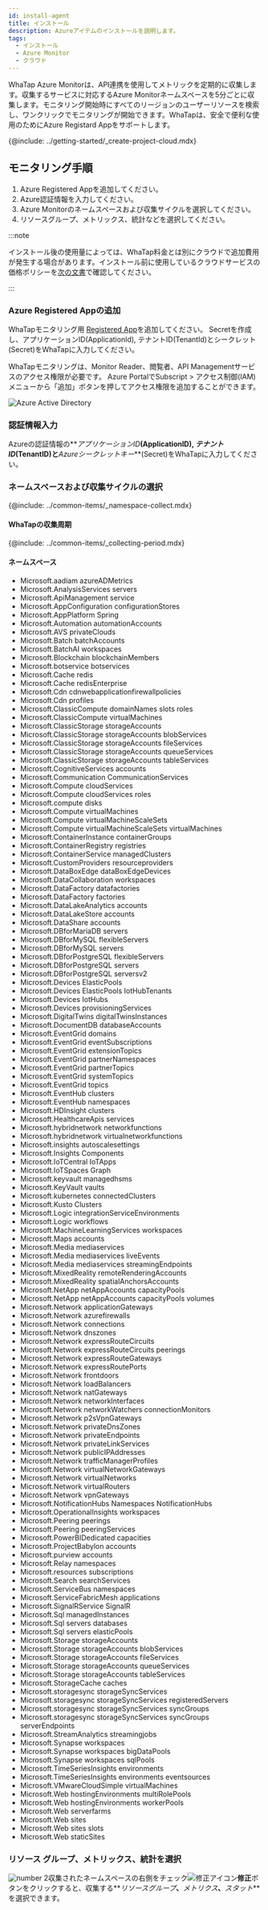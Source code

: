 ```yaml
---
id: install-agent
title: インストール
description: Azureアイテムのインストールを説明します。
tags:
  - インストール
  - Azure Monitor
  - クラウド
---
```



WhaTap Azure Monitorは、API連携を使用してメトリックを定期的に収集します。収集するサービスに対応するAzure Monitorネームスペースを5分ごとに収集します。モニタリング開始時にすべてのリージョンのユーザーリソースを検索し、ワンクリックでモニタリングが開始できます。WhaTapは、安全で便利な使用のためにAzure Registard Appをサポートします。

{@include: ../getting-started/_create-project-cloud.mdx} 

## モニタリング手順

1.  Azure Registered Appを追加してください。
2.  Azure認証情報を入力してください。
3.  Azure Monitorのネームスペースおよび収集サイクルを選択してください。
4.  リソースグループ、メトリックス、統計などを選択してください。

:::note

インストール後の使用量によっては、WhaTap料金とは別にクラウドで追加費用が発生する場合があります。インストール前に使用しているクラウドサービスの価格ポリシーを[次の文書](https://azure.microsoft.com/ko-kr/pricing/details/monitor/)で確認してください。

:::

### Azure Registered Appの追加

WhaTapモニタリング用 [Registered App](https://portal.azure.com/#view/Microsoft_AAD_IAM/ActiveDirectoryMenuBlade/~/RegisteredApps)を追加してください。 Secretを作成し、アプリケーションID(ApplicationId), テナントID(TenantId)とシークレット(Secret)をWhaTapに入力してください。 

WhaTapモニタリングは、Monitor Reader、閲覧者、API Managementサービスのアクセス権限が必要です。 Azure PortalでSubscript > アクセス制御(IAM) メニューから「追加」ボタンを押してアクセス権限を追加することができます。

![Azure Active Directory](/img/registeredapps.png)

### 認証情報入力

Azureの認証情報の**_アプリケーションID_**(ApplicationID), **_テナントID_**(TenantID)と**_Azureシークレットキー_**(Secret)をWhaTapに入力してください。

<ImgLang img='whatap_azure_auth_dialog.png' desc='Azure Monitor - Authentification' />

### ネームスペースおよび収集サイクルの選択

{@include: ../common-items/_namespace-collect.mdx}  

#### WhaTapの収集周期

{@include: ../common-items/_collecting-period.mdx}

#### ネームスペース

-   Microsoft.aadiam azureADMetrics
-   Microsoft.AnalysisServices servers
-   Microsoft.ApiManagement service
-   Microsoft.AppConfiguration configurationStores
-   Microsoft.AppPlatform Spring
-   Microsoft.Automation automationAccounts
-   Microsoft.AVS privateClouds
-   Microsoft.Batch batchAccounts
-   Microsoft.BatchAI workspaces
-   Microsoft.Blockchain blockchainMembers
-   Microsoft.botservice botservices
-   Microsoft.Cache redis
-   Microsoft.Cache redisEnterprise
-   Microsoft.Cdn cdnwebapplicationfirewallpolicies
-   Microsoft.Cdn profiles
-   Microsoft.ClassicCompute domainNames slots roles
-   Microsoft.ClassicCompute virtualMachines
-   Microsoft.ClassicStorage storageAccounts
-   Microsoft.ClassicStorage storageAccounts blobServices
-   Microsoft.ClassicStorage storageAccounts fileServices
-   Microsoft.ClassicStorage storageAccounts queueServices
-   Microsoft.ClassicStorage storageAccounts tableServices
-   Microsoft.CognitiveServices accounts
-   Microsoft.Communication CommunicationServices
-   Microsoft.Compute cloudServices
-   Microsoft.Compute cloudServices roles
-   Microsoft.compute disks
-   Microsoft.Compute virtualMachines
-   Microsoft.Compute virtualMachineScaleSets
-   Microsoft.Compute virtualMachineScaleSets virtualMachines
-   Microsoft.ContainerInstance containerGroups
-   Microsoft.ContainerRegistry registries
-   Microsoft.ContainerService managedClusters
-   Microsoft.CustomProviders resourceproviders
-   Microsoft.DataBoxEdge dataBoxEdgeDevices
-   Microsoft.DataCollaboration workspaces
-   Microsoft.DataFactory datafactories
-   Microsoft.DataFactory factories
-   Microsoft.DataLakeAnalytics accounts
-   Microsoft.DataLakeStore accounts
-   Microsoft.DataShare accounts
-   Microsoft.DBforMariaDB servers
-   Microsoft.DBforMySQL flexibleServers
-   Microsoft.DBforMySQL servers
-   Microsoft.DBforPostgreSQL flexibleServers
-   Microsoft.DBforPostgreSQL servers
-   Microsoft.DBforPostgreSQL serversv2
-   Microsoft.Devices ElasticPools
-   Microsoft.Devices ElasticPools IotHubTenants
-   Microsoft.Devices IotHubs
-   Microsoft.Devices provisioningServices
-   Microsoft.DigitalTwins digitalTwinsInstances
-   Microsoft.DocumentDB databaseAccounts
-   Microsoft.EventGrid domains
-   Microsoft.EventGrid eventSubscriptions
-   Microsoft.EventGrid extensionTopics
-   Microsoft.EventGrid partnerNamespaces
-   Microsoft.EventGrid partnerTopics
-   Microsoft.EventGrid systemTopics
-   Microsoft.EventGrid topics
-   Microsoft.EventHub clusters
-   Microsoft.EventHub namespaces
-   Microsoft.HDInsight clusters
-   Microsoft.HealthcareApis services
-   Microsoft.hybridnetwork networkfunctions
-   Microsoft.hybridnetwork virtualnetworkfunctions
-   Microsoft.insights autoscalesettings
-   Microsoft.Insights Components
-   Microsoft.IoTCentral IoTApps
-   Microsoft.IoTSpaces Graph
-   Microsoft.keyvault managedhsms
-   Microsoft.KeyVault vaults
-   Microsoft.kubernetes connectedClusters
-   Microsoft.Kusto Clusters
-   Microsoft.Logic integrationServiceEnvironments
-   Microsoft.Logic workflows
-   Microsoft.MachineLearningServices workspaces
-   Microsoft.Maps accounts
-   Microsoft.Media mediaservices
-   Microsoft.Media mediaservices liveEvents
-   Microsoft.Media mediaservices streamingEndpoints
-   Microsoft.MixedReality remoteRenderingAccounts
-   Microsoft.MixedReality spatialAnchorsAccounts
-   Microsoft.NetApp netAppAccounts capacityPools
-   Microsoft.NetApp netAppAccounts capacityPools volumes
-   Microsoft.Network applicationGateways
-   Microsoft.Network azurefirewalls
-   Microsoft.Network connections
-   Microsoft.Network dnszones
-   Microsoft.Network expressRouteCircuits
-   Microsoft.Network expressRouteCircuits peerings
-   Microsoft.Network expressRouteGateways
-   Microsoft.Network expressRoutePorts
-   Microsoft.Network frontdoors
-   Microsoft.Network loadBalancers
-   Microsoft.Network natGateways
-   Microsoft.Network networkInterfaces
-   Microsoft.Network networkWatchers connectionMonitors
-   Microsoft.Network p2sVpnGateways
-   Microsoft.Network privateDnsZones
-   Microsoft.Network privateEndpoints
-   Microsoft.Network privateLinkServices
-   Microsoft.Network publicIPAddresses
-   Microsoft.Network trafficManagerProfiles
-   Microsoft.Network virtualNetworkGateways
-   Microsoft.Network virtualNetworks
-   Microsoft.Network virtualRouters
-   Microsoft.Network vpnGateways
-   Microsoft.NotificationHubs Namespaces NotificationHubs
-   Microsoft.OperationalInsights workspaces
-   Microsoft.Peering peerings
-   Microsoft.Peering peeringServices
-   Microsoft.PowerBIDedicated capacities
-   Microsoft.ProjectBabylon accounts
-   Microsoft.purview accounts
-   Microsoft.Relay namespaces
-   Microsoft.resources subscriptions
-   Microsoft.Search searchServices
-   Microsoft.ServiceBus namespaces
-   Microsoft.ServiceFabricMesh applications
-   Microsoft.SignalRService SignalR
-   Microsoft.Sql managedInstances
-   Microsoft.Sql servers databases
-   Microsoft.Sql servers elasticPools
-   Microsoft.Storage storageAccounts
-   Microsoft.Storage storageAccounts blobServices
-   Microsoft.Storage storageAccounts fileServices
-   Microsoft.Storage storageAccounts queueServices
-   Microsoft.Storage storageAccounts tableServices
-   Microsoft.StorageCache caches
-   Microsoft.storagesync storageSyncServices
-   Microsoft.storagesync storageSyncServices registeredServers
-   Microsoft.storagesync storageSyncServices syncGroups
-   Microsoft.storagesync storageSyncServices syncGroups serverEndpoints
-   Microsoft.StreamAnalytics streamingjobs
-   Microsoft.Synapse workspaces
-   Microsoft.Synapse workspaces bigDataPools
-   Microsoft.Synapse workspaces sqlPools
-   Microsoft.TimeSeriesInsights environments
-   Microsoft.TimeSeriesInsights environments eventsources
-   Microsoft.VMwareCloudSimple virtualMachines
-   Microsoft.Web hostingEnvironments multiRolePools
-   Microsoft.Web hostingEnvironments workerPools
-   Microsoft.Web serverfarms
-   Microsoft.Web sites
-   Microsoft.Web sites slots
-   Microsoft.Web staticSites

### リソース グループ、メトリックス、統計を選択

![number 2](/img/number-02.png)収集されたネームスペースの右側をチェック![修正アイコン](/img/ico-edit.svg)**修正**ボタンをクリックすると、収集する**_リソースグループ_**、**_メトリクス_**、**_スタット_**を選択できます。

<ImgLang img='whatap_azure_resourcegroup_dialog.png' desc='Azure Monitor - ResourceGroup, Metric, Stats' />
